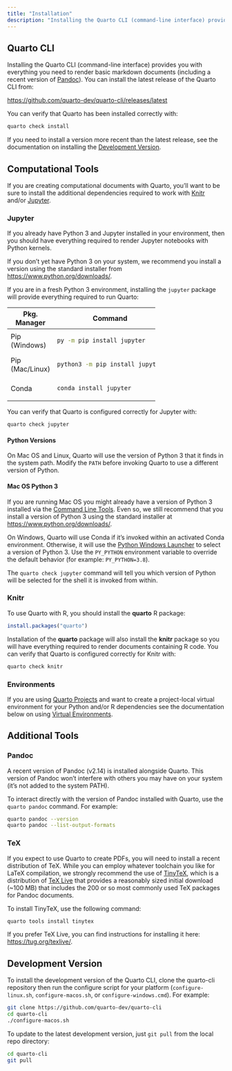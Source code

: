 ```yaml
---
title: "Installation"
description: "Installing the Quarto CLI (command-line interface) provides you with everything you need to render basic markdown documents (including a recent version of Pandoc)."
---
```


## Quarto CLI

Installing the Quarto CLI (command-line interface) provides you with everything you need to render basic markdown documents (including a recent version of [Pandoc](https://pandoc.org)). You can install the latest release of the Quarto CLI from:

<https://github.com/quarto-dev/quarto-cli/releases/latest>

You can verify that Quarto has been installed correctly with:

``` bash
quarto check install
```

If you need to install a version more recent than the latest release, see the documentation on installing the [Development Version].

## Computational Tools

If you are creating computational documents with Quarto, you'll want to be sure to install the additional dependencies required to work with [Knitr](https://yihui.name/knitr) and/or [Jupyter](https://jupyter.org).

### Jupyter {.platform-table}

If you already have Python 3 and Jupyter installed in your environment, then you should have everything required to render Jupyter notebooks with Python kernels.

If you don't yet have Python 3 on your system, we recommend you install a version using the standard installer from <https://www.python.org/downloads/>.

If you are in a fresh Python 3 environment, installing the `jupyter` package will provide everything required to run Quarto:

+---------------+--------------------------------+
| Pkg. Manager  | Command                        |
+===============+================================+
| Pip\          | ``` bash                       |
| (Windows)     | py -m pip install jupyter      |
|               | ```                            |
+---------------+--------------------------------+
| Pip\          | ``` bash                       |
| (Mac/Linux)   | python3 -m pip install jupyter |
|               | ```                            |
+---------------+--------------------------------+
| Conda         | ``` bash                       |
|               | conda install jupyter          |
|               | ```                            |
+---------------+--------------------------------+

You can verify that Quarto is configured correctly for Jupyter with:

``` bash
quarto check jupyter
```

#### Python Versions

On Mac OS and Linux, Quarto will use the version of Python 3 that it finds in the system path. Modify the `PATH` before invoking Quarto to use a different version of Python.

::: callout-warning
#### Mac OS Python 3

If you are running Mac OS you might already have a version of Python 3 installed via the [Command Line Tools](https://developer.apple.com/xcode/features/). Even so, we still recommend that you install a version of Python 3 using the standard installer at <https://www.python.org/downloads/>.
:::

On Windows, Quarto will use Conda if it's invoked within an activated Conda environment. Otherwise, it will use the [Python Windows Launcher](https://docs.python.org/3/using/windows.html#launcher) to select a version of Python 3. Use the `PY_PYTHON` environment variable to override the default behavior (for example: `PY_PYTHON=3.8`).

The `quarto check jupyter` command will tell you which version of Python will be selected for the shell it is invoked from within.

### Knitr

To use Quarto with R, you should install the **quarto** R package:

``` r
install.packages("quarto")
```

Installation of the **quarto** package will also install the **knitr** package so you will have everything required to render documents containing R code. You can verify that Quarto is configured correctly for Knitr with:

``` bash
quarto check knitr
```

### Environments

If you are using [Quarto Projects](../projects/quarto-projects.qmd) and want to create a project-local virtual environment for your Python and/or R dependencies see the documentation below on using [Virtual Environments](../projects/virtual-environments.qmd).

## Additional Tools

### Pandoc

A recent version of Pandoc (v2.14) is installed alongside Quarto. This version of Pandoc won't interfere with others you may have on your system (it's not added to the system PATH).

To interact directly with the version of Pandoc installed with Quarto, use the `quarto pandoc` command. For example:

``` bash
quarto pandoc --version
quarto pandoc --list-output-formats
```

### TeX

If you expect to use Quarto to create PDFs, you will need to install a recent distribution of TeX. While you can employ whatever toolchain you like for LaTeX compilation, we strongly recommend the use of [TinyTeX](https://yihui.org/tinytex/), which is a distribution of [TeX Live](https://tug.org/texlive/) that provides a reasonably sized initial download (\~100 MB) that includes the 200 or so most commonly used TeX packages for Pandoc documents.

To install TinyTeX, use the following command:

``` bash
quarto tools install tinytex
```

If you prefer TeX Live, you can find instructions for installing it here: <https://tug.org/texlive/>.

## Development Version

To install the development version of the Quarto CLI, clone the quarto-cli repository then run the configure script for your platform (`configure-linux.sh`, `configure-macos.sh`, or `configure-windows.cmd`). For example:

``` bash
git clone https://github.com/quarto-dev/quarto-cli
cd quarto-cli
./configure-macos.sh
```

To update to the latest development version, just `git pull` from the local repo directory:

``` bash
cd quarto-cli
git pull
```
